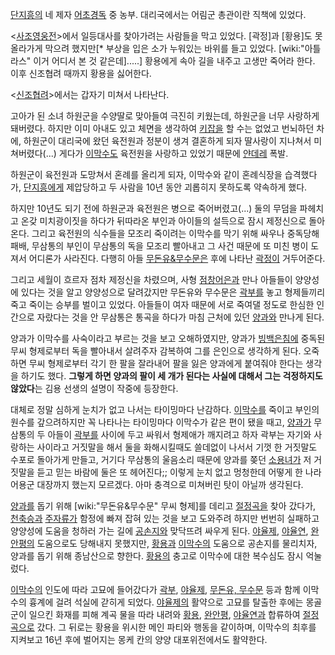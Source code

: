 [[단지흥]]의 네 제자 [[어초경독]] 중 농부. 대리국에서는 어림군 총관이란 직책에 있었다.

<[[사조영웅전]]>에서 일등대사를 찾아가려는 사람들을 막고 있었다. [곽정]과 [황용]도 못 올라가게 막으려 했지만[* 부상을 입은 소가 누워있는 바위를 들고 있었다. [wiki:"아틀라스" 이거 어디서 본 것 같은데].....] 황용에게 속아 길을 내주고 고생만 죽어라 한다. 이후 신조협려 때까지 황용을 싫어한다.

<[[신조협려]]>에서는 갑자기 미쳐서 나타난다.

고아가 된 소녀 하원군을 수양딸로 맞아들여 극진히 키웠는데, 하원군을 너무 사랑하게 돼버렸다. 하지만 이미 아내도 있고 체면을 생각하여 [[키잡]]을 할 수는 없었고 번뇌하던 차에, 하원군이 대리국에 왔던 육전원과 정분이 생겨 결혼하게 되자 딸사랑이 지나쳐서 미쳐버렸다(...) 게다가 [[이막수]]도 육전원을 사랑하고 있었기 때문에 [[얀데레]] 폭발.

하원군이 육전원과 도망쳐서 혼례를 올리게 되자, 이막수와 같이 혼례식장을 습격했다가, [[단지흥]]에게 제압당하고 두 사람을 10년 동안 괴롭히지 못하도록 약속하게 했다.

하지만 10년도 되기 전에 하원군과 육전원은 병으로 죽어버렸고(...) 둘의 무덤을 파헤치고 온갖 미치광이짓을 하다가 뒤따라온 부인과 아이들의 설득으로 잠시 제정신으로 돌아온다. 그리고 육전원의 식수들을 모조리 죽이려는 이막수를 막기 위해 싸우나 중독당해 패배, 무삼통의 부인이 무삼통의 독을 모조리 빨아내고 그 사건 때문에 또 미친 병이 도져서 어디론가 사라진다. 다행히 아들 [[무돈유&무수문]]은 후에 나타난 [[곽정]]이 거두어준다.

그리고 세월이 흐르자 점차 제정신을 차렸으며, 사형 [[점창어은]]과 만나 아들들이 양양성에 있다는 것을 알고 양양성으로 달려갔지만 무돈유와 무수문은 [[곽부]]를 놓고 형제들끼리 죽고 죽이는 승부를 벌이고 있었다. 아들들이 여자 때문에 서로 죽여댈 정도로 한심한 인간으로 자랐다는 것을 안 무삼통은 통곡을 하다가 마침 근처에 있던 [[양과]]와 만나게 된다.

양과가 이막수를 사숙이라고 부르는 것을 보고 오해하였지만, 양과가 [[빙백은침]]에 중독된 무씨 형제로부터 독을 빨아내서 살려주자 감복하여 그를 은인으로 생각하게 된다. 오죽하면 무씨 형제로부터 각기 한 팔을 잘라내어 팔을 잃은 양과에게 붙여줘야 한다는 생각을 하기도 했다. '''그렇게 하면 양과의 팔이 세 개가 된다는 사실에 대해서 그는 걱정하지도 않았다'''는 김용 선생의 설명이 작중에 등장한다.

대체로 정말 심하게 눈치가 없고 나서는 타이밍마다 난감하다. [[이막수]]를 죽이고 부인의 원수를 갚으려하지만 꼭 나타나는 타이밍마다 이막수가 같은 편이 됐을 때고, [[양과]]가 무삼통의 두 아들이 [[곽부]]를 사이에 두고 싸워서 형제애가 깨지려고 하자 곽부는 자기와 사랑하는 사이라고 거짓말을 해서 둘을 화해시킬때도 쓸데없이 나서서 기껏 한 거짓말도 수포로 돌아가게 만들고, 거기다 무삼통의 울음소리 때문에 양과를 쫒던 [[소용녀]]가 저 거짓말을 듣고 믿는 바람에 둘은 또 헤어진다;; 이렇게 눈치 없고 멍청한데 어떻게 한 나라 어용군 대장까지 했는지 모르겠다. 아마 충격으로 미쳐버린 탓이 아닐까 생각된다.

[[양과]]를 돕기 위해 [wiki:"무돈유&무수문" 무씨 형제]를 데리고 [[절정곡]]을 찾아 갔다가, [[천축승]]과 [[주자류]]가 함정에 빠져 잡혀 있는 것을 보고 도와주려 하지만 번번히 실패하고 양양성에 도움을 청하러 가는 길에 [[공손지]]와 맞닥뜨려 싸우게 된다. [[야율제]], [[야율연]], [[완안평]]의 도움으로도 당해내지 못했지만, [[황용]]과 [[이막수]]의 도움으로 공손지를 물리치자, 양과를 돕기 위해 종남산으로 향한다. [[황용]]의 충고로 이막수에 대한 복수심도 잠시 억눌렀다.

[[이막수]]의 인도에 따라 고묘에 들어갔다가 [[곽부]], [[야율제]], [[무돈유, 무수문]] 등과 함께 이막수의 흉계에 걸려 석실에 갇히게 되었다. [[야율제]]의 활약으로 고묘를 탈출한 후에는 몽골군이 일으킨 화재를 피해 계곡 물을 따라 내려와 [[황용]], [[완안평]], [[야율연]]과 합류하여 [[절정곡]]으로 갔다. 그 뒤로는 황용을 위시한 메인 파티와 행동을 같이하며, 이막수의 최후를 지켜보고 16년 후에 벌어지는 몽케 칸의 양양 대포위전에서도 활약한다.
